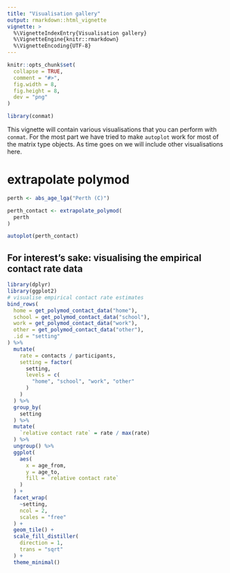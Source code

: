 ```yaml
---
title: "Visualisation gallery"
output: rmarkdown::html_vignette
vignette: >
  %\VignetteIndexEntry{Visualisation gallery}
  %\VignetteEngine{knitr::rmarkdown}
  %\VignetteEncoding{UTF-8}
---
```


```r
knitr::opts_chunk$set(
  collapse = TRUE,
  comment = "#>",
  fig.width = 8,
  fig.height = 8,
  dev = "png"
)
```

```r
library(conmat)
```

This vignette will contain various visualisations that you can perform with `conmat`. For the most part we have tried to make `autoplot` work for most of the matrix type objects. As time goes on we will include other visualisations here.

# extrapolate polymod

```r
perth <- abs_age_lga("Perth (C)")

perth_contact <- extrapolate_polymod(
  perth
)

autoplot(perth_contact)
```

## For interest's sake: visualising the empirical contact rate data

```r
library(dplyr)
library(ggplot2)
# visualise empirical contact rate estimates
bind_rows(
  home = get_polymod_contact_data("home"),
  school = get_polymod_contact_data("school"),
  work = get_polymod_contact_data("work"),
  other = get_polymod_contact_data("other"),
  .id = "setting"
) %>%
  mutate(
    rate = contacts / participants,
    setting = factor(
      setting,
      levels = c(
        "home", "school", "work", "other"
      )
    )
  ) %>%
  group_by(
    setting
  ) %>%
  mutate(
    `relative contact rate` = rate / max(rate)
  ) %>%
  ungroup() %>%
  ggplot(
    aes(
      x = age_from,
      y = age_to,
      fill = `relative contact rate`
    )
  ) +
  facet_wrap(
    ~setting,
    ncol = 2,
    scales = "free"
  ) +
  geom_tile() +
  scale_fill_distiller(
    direction = 1,
    trans = "sqrt"
  ) +
  theme_minimal()
```
